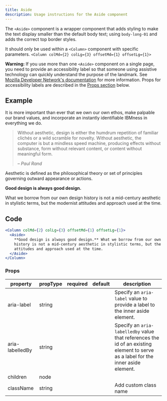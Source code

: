 ```yaml
---
title: Aside
description: Usage instructions for the Aside component
---
```


<PageDescription>

The `<Aside>` component is a wrapper component that adds styling to make the text display smaller than the default body text; using `body-long-01` and adds the correct top border styles.

It should only be used within a `<Column>` component with specific parameters. `<Column colMd={2} colLg={3} offsetMd={1} offsetLg={1}>`

</PageDescription>

<InlineNotification kind="warning">

**Warning:** If you use more than one `<Aside>` component on a single page, you need to provide an accessibility label so that someone using assistive technology can quickly understand the purpose of the landmark. See [Mozilla Developer Network's documentation](https://developer.mozilla.org/en-US/docs/Web/Accessibility/ARIA/Roles/Complementary_role#Labeling_landmarks) for more information. Props for accessibility labels are described in the [Props section](#props) below.

</InlineNotification>

## Example

<Row>
<Column colMd={5} colLg={8}>

It is more important than ever that we own our own ethos, make palpable our brand values, and incorporate an instantly identifiable IBMness in everything we do.

> Without aesthetic, design is either the humdrum repetition of familiar clichés or a wild scramble for novelty. Without aesthetic, the computer is but a mindless speed machine, producing effects without substance, form without relevant content, or content without meaningful form.
>
> <cite>– Paul Rand</cite>

Aesthetic is defined as the philosophical theory or set of principles governing outward appearance or actions.

</Column>
<Column colMd={2} colLg={3} offsetMd={1} offsetLg={1}>
<Aside aria-label="Example aside">

**Good design is always good design.**

What we borrow from our own design history is not a mid-century aesthetic in stylistic terms, but the modernist attitudes and approach used at the time.

</Aside>

</Column>
</Row>

## Code

```jsx path=components/Aside/Aside.js src=https://github.com/carbon-design-system/gatsby-theme-carbon/tree/master/packages/gatsby-theme-carbon/src/components/Aside
<Column colMd={2} colLg={3} offsetMd={1} offsetLg={1}>
  <Aside>
    **Good design is always good design.** What we borrow from our own design
    history is not a mid-century aesthetic in stylistic terms, but the modernist
    attitudes and approach used at the time.
  </Aside>
</Column>
```

### Props

| property       | propType | required | default | description                                                                                                                       |
| -------------- | -------- | -------- | ------- | --------------------------------------------------------------------------------------------------------------------------------- |
| aria-label      | string   |          |         | Specify an `aria-label` value to provide a label to the inner aside element.                                                      |
| aria-labelledBy | string   |          |         | Specify an `aria-labelledby` value that references the id of an existing element to serve as a label for the inner aside element. |
| children       | node     |          |         |                                                                                                                                   |
| className      | string   |          |         | Add custom class name                                                                                                             |
